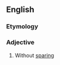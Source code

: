 ==English==

===Etymology===
{{prefix|en|un|sparing}}

===Adjective===
{{en-adj}}

# Without [[sparing]]